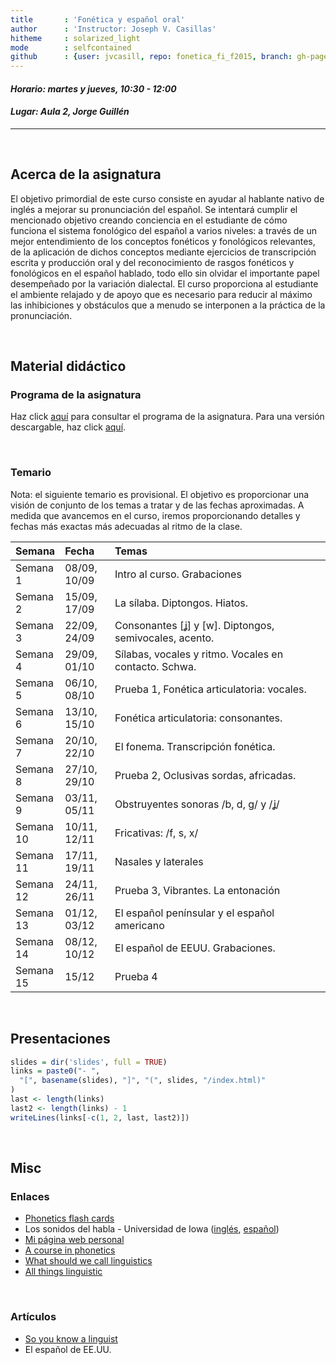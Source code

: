 ```yaml
---
title       : 'Fonética y español oral'
author      : 'Instructor: Joseph V. Casillas'
hitheme     : solarized_light
mode        : selfcontained
github      : {user: jvcasill, repo: fonetica_fi_f2015, branch: gh-pages}
---
```


#### *Horario: martes y jueves, 10:30 - 12:00*

#### *Lugar: Aula 2, Jorge Guillén*

----

</br> 

## Acerca de la asignatura

El objetivo primordial de este curso consiste en ayudar al hablante nativo de 
inglés a mejorar su pronunciación del español. Se intentará cumplir el 
mencionado objetivo creando conciencia en el estudiante de cómo funciona el 
sistema fonológico del español a varios niveles: a través de un mejor 
entendimiento de los conceptos fonéticos y fonológicos relevantes, de la 
aplicación de dichos conceptos mediante ejercicios de transcripción escrita y producción oral y del reconocimiento de rasgos fonéticos y fonológicos en el 
español hablado, todo ello sin olvidar el importante papel desempeñado por la variación dialectal. El curso proporciona al estudiante el ambiente relajado y 
de apoyo que es necesario para reducir al máximo las inhibiciones y obstáculos 
que a menudo se interponen a la práctica de la pronunciación.

</br> 

## Material didáctico

### Programa de la asignatura

Haz click [aquí](http://www.jvcasillas.com/fonetica_fi_f2015/slides/00_programa/index.html) para consultar el programa de la asignatura. Para una versión descargable, 
haz click [aquí](http://www.jvcasillas.com/fonetica_fi_f2015/libraries/assets/programa/index.pdf).

</br> 

### Temario

Nota: el siguiente temario es provisional. El objetivo es proporcionar una 
visión de conjunto de los temas a tratar y de las fechas aproximadas. A medida 
que avancemos en el curso, iremos proporcionando detalles y fechas más exactas 
más adecuadas al ritmo de la clase.

|   Semana  |    Fecha     |                         Temas                         |
| :-------- | :----------- | :---------------------------------------------------- |
| Semana 1  | 08/09, 10/09 | Intro al curso. Grabaciones                           |
| Semana 2  | 15/09, 17/09 | La sílaba. Diptongos. Hiatos.                         |
| Semana 3  | 22/09, 24/09 | Consonantes [ʝ] y [w]. Diptongos, semivocales, acento.|
| Semana 4  | 29/09, 01/10 | Sílabas, vocales y ritmo. Vocales en contacto. Schwa. |
| Semana 5  | 06/10, 08/10 | Prueba 1, Fonética articulatoria: vocales.            |
| Semana 6  | 13/10, 15/10 | Fonética articulatoria: consonantes.                  |
| Semana 7  | 20/10, 22/10 | El fonema. Transcripción fonética.                    |
| Semana 8  | 27/10, 29/10 | Prueba 2, Oclusivas sordas, africadas.                |
| Semana 9  | 03/11, 05/11 | Obstruyentes sonoras /b, d, g/ y /ʝ/                  |
| Semana 10 | 10/11, 12/11 | Fricativas: /f, s, x/                                 |
| Semana 11 | 17/11, 19/11 | Nasales y laterales                                   |
| Semana 12 | 24/11, 26/11 | Prueba 3, Vibrantes. La entonación                    |
| Semana 13 | 01/12, 03/12 | El español penínsular y el español americano          |
| Semana 14 | 08/12, 10/12 | El español de EEUU. Grabaciones.                      |
| Semana 15 | 15/12        | Prueba 4                                              |

</br> 

## Presentaciones

```r
slides = dir('slides', full = TRUE)
links = paste0("- ", 
  "[", basename(slides), "]", "(", slides, "/index.html)"
)
last <- length(links)
last2 <- length(links) - 1
writeLines(links[-c(1, 2, last, last2)])
```

</br> 


## Misc

### Enlaces

- [Phonetics flash cards](https://quizlet.com/93374714/fonetica-flash-cards/)
- Los sonidos del habla - Universidad de Iowa ([inglés](http://soundsofspeech.uiowa.edu/english/english.html), [español](http://soundsofspeech.uiowa.edu/spanish/spanish.html))
- [Mi página web personal](www.jvcasillas.com)
- [A course in phonetics](http://linguistics.berkeley.edu/acip/)
- [What should we call linguistics](http://whatshouldwecalllinguistics.tumblr.com)
- [All things linguistic](http://allthingslinguistic.com)

</br> 

### Artículos

- [So you know a linguist](http://www.slideshare.net/Jayelem/so-you-know-a-linguist)
- El español de EE.UU.






